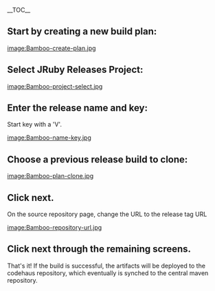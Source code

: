 __TOC__

== Start by creating a new build plan: ==

[[image:Bamboo-create-plan.jpg]]


== Select JRuby Releases Project: ==


[[image:Bamboo-project-select.jpg]]


== Enter the release name and key: ==

Start key with a 'V'.


[[image:Bamboo-name-key.jpg]]


== Choose a previous release build to clone: ==


[[image:Bamboo-plan-clone.jpg]]


== Click next. ==


On the source repository page, change the URL to the release tag URL


[[image:Bamboo-repository-url.jpg]]


== Click next through the remaining screens. ==


That's it! If the build is successful, the artifacts will be deployed to the codehaus repository, which eventually is synched to the central maven repository.